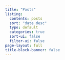 ```yaml
---
title: "Posts"
listing:
  contents: posts
  sort: "date desc"
  type: default
  categories: true
  sort-ui: false
  filter-ui: false
page-layout: full
title-block-banner: false
---
```


<!--
![](matt_hello_world_wide.jpg "Matt raises his arms, greeting the universe with wonder and love") 
!-->

